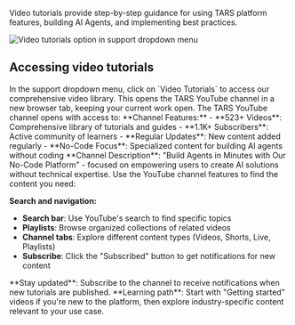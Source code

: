 Video tutorials provide step-by-step guidance for using TARS platform features, building AI Agents, and implementing best practices.

<Frame>
  <img
    src="/images/dashboard/support/step-2-video-tutorials.png"
    alt="Video tutorials option in support dropdown menu"
  />
</Frame>

## Accessing video tutorials

<Steps>
<Step title="Click video tutorials" icon="play">
  In the support dropdown menu, click on `Video Tutorials` to access our comprehensive video library.
  
  <Check>
  This opens the TARS YouTube channel in a new browser tab, keeping your current work open.
  </Check>
</Step>

<Step title="Explore YouTube channel" icon="youtube">
  The TARS YouTube channel opens with access to: **Channel Features:** - **523+
  Videos**: Comprehensive library of tutorials and guides - **1.1K+
  Subscribers**: Active community of learners - **Regular Updates**: New content
  added regularly - **No-Code Focus**: Specialized content for building AI
  agents without coding
  <Info>
    **Channel Description**: "Build Agents in Minutes with Our No-Code Platform"
    - focused on empowering users to create AI solutions without technical
    expertise.
  </Info>
</Step>

<Step title="Find relevant content" icon="magnifying-glass">
  Use the YouTube channel features to find the content you need:
  
  **Search and navigation:**
  - **Search bar**: Use YouTube's search to find specific topics
  - **Playlists**: Browse organized collections of related videos
  - **Channel tabs**: Explore different content types (Videos, Shorts, Live, Playlists)
  - **Subscribe**: Click the "Subscribed" button to get notifications for new content
  
  
  <Tip>
  **Stay updated**: Subscribe to the channel to receive notifications when new tutorials are published.
  </Tip>
</Step>
</Steps>

<Tip>
  **Learning path**: Start with "Getting started" videos if you're new to the
  platform, then explore industry-specific content relevant to your use case.
</Tip>
